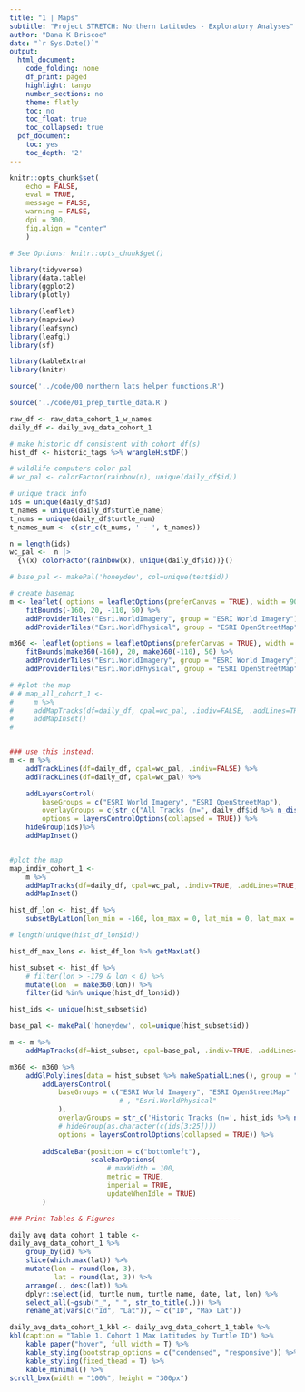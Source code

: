```yaml
---
title: "1 | Maps"
subtitle: "Project STRETCH: Northern Latitudes - Exploratory Analyses"
author: "Dana K Briscoe"
date: "`r Sys.Date()`"
output:
  html_document:
    code_folding: none
    df_print: paged
    highlight: tango
    number_sections: no
    theme: flatly
    toc: no
    toc_float: true
    toc_collapsed: true
  pdf_document:
    toc: yes
    toc_depth: '2'
---
```


```r
knitr::opts_chunk$set(
    echo = FALSE,
    eval = TRUE,
    message = FALSE,
    warning = FALSE,
    dpi = 300,
    fig.align = "center"
    )

# See Options: knitr::opts_chunk$get()
```

```r
library(tidyverse)
library(data.table)
library(ggplot2)
library(plotly)

library(leaflet)
library(mapview)
library(leafsync)
library(leafgl)
library(sf)

library(kableExtra)
library(knitr)

```

```r
source('../code/00_northern_lats_helper_functions.R')
```

```r
source('../code/01_prep_turtle_data.R')

```

```r
raw_df <- raw_data_cohort_1_w_names
daily_df <- daily_avg_data_cohort_1

# make historic df consistent with cohort df(s)
hist_df <- historic_tags %>% wrangleHistDF()

```


```r
# wildlife computers color pal
# wc_pal <- colorFactor(rainbow(n), unique(daily_df$id))

# unique track info
ids = unique(daily_df$id)
t_names = unique(daily_df$turtle_name)
t_nums = unique(daily_df$turtle_num)
t_names_num <- c(str_c(t_nums, ' - ', t_names))

n = length(ids)
wc_pal <-  n |>
  {\(x) colorFactor(rainbow(x), unique(daily_df$id))}()

# base_pal <- makePal('honeydew', col=unique(test$id))

```



```r

# create basemap
m <- leaflet( options = leafletOptions(preferCanvas = TRUE), width = 900, height = 600) %>% addTiles() %>% 
    fitBounds(-160, 20, -110, 50) %>%
    addProviderTiles("Esri.WorldImagery", group = "ESRI World Imagery") %>%
    addProviderTiles("Esri.WorldPhysical", group = "ESRI OpenStreetMap")

m360 <- leaflet(options = leafletOptions(preferCanvas = TRUE), width = 900, height = 600) %>% addTiles() %>% 
    fitBounds(make360(-160), 20, make360(-110), 50) %>%
    addProviderTiles("Esri.WorldImagery", group = "ESRI World Imagery") %>%
    addProviderTiles("Esri.WorldPhysical", group = "ESRI OpenStreetMap")

```

```r

# #plot the map
# # map_all_cohort_1 <- 
#     m %>% 
#     addMapTracks(df=daily_df, cpal=wc_pal, .indiv=FALSE, .addLines=TRUE, .addMarkers=TRUE) %>%
#     addMapInset()
# 


### use this instead:
m <- m %>% 
    addTrackLines(df=daily_df, cpal=wc_pal, .indiv=FALSE) %>%
    addTrackLines(df=daily_df, cpal=wc_pal) %>%

    addLayersControl(
        baseGroups = c("ESRI World Imagery", "ESRI OpenStreetMap"),
        overlayGroups = c(str_c("All Tracks (n=", daily_df$id %>% n_distinct(),")"),ids),
        options = layersControlOptions(collapsed = TRUE)) %>%
    hideGroup(ids)%>%
    addMapInset()



```

```r

#plot the map
map_indiv_cohort_1 <-
    m %>%
    addMapTracks(df=daily_df, cpal=wc_pal, .indiv=TRUE, .addLines=TRUE, .addMarkers=TRUE) %>%
    addMapInset()   

```


```r

hist_df_lon <- hist_df %>% 
    subsetByLatLon(lon_min = -160, lon_max = 0, lat_min = 0, lat_max = 43)

# length(unique(hist_df_lon$id))

hist_df_max_lons <- hist_df_lon %>% getMaxLat()
```

```r

hist_subset <- hist_df %>% 
    # filter(lon > -179 & lon < 0) %>%
    mutate(lon  = make360(lon)) %>%
    filter(id %in% unique(hist_df_lon$id)) 

hist_ids <- unique(hist_subset$id)

```


```r
base_pal <- makePal('honeydew', col=unique(hist_subset$id))

m <- m %>%
    addMapTracks(df=hist_subset, cpal=base_pal, .indiv=TRUE, .addLines=TRUE, .addMarkers=FALSE)


```


```r
m360 <- m360 %>%
    addGlPolylines(data = hist_subset %>% makeSpatialLines(), group = "id", color='gray')  %>%
        addLayersControl(
            baseGroups = c("ESRI World Imagery", "ESRI OpenStreetMap"
                           # , "Esri.WorldPhysical"
            ),
            overlayGroups = str_c('Historic Tracks (n=', hist_ids %>% n_distinct(), ')'),
            # hideGroup(as.character(c(ids[3:25])))
            options = layersControlOptions(collapsed = TRUE)) %>%
        
        addScaleBar(position = c("bottomleft"),
                    scaleBarOptions(
                        # maxWidth = 100,
                        metric = TRUE,
                        imperial = TRUE,
                        updateWhenIdle = TRUE)
        )
```


```r
### Print Tables & Figures ------------------------------
```

```r

daily_avg_data_cohort_1_table <- 
daily_avg_data_cohort_1 %>%
    group_by(id) %>%
    slice(which.max(lat)) %>%
    mutate(lon = round(lon, 3),
           lat = round(lat, 3)) %>%
    arrange(., desc(lat)) %>%
    dplyr::select(id, turtle_num, turtle_name, date, lat, lon) %>%
    select_all(~gsub("_", " ", str_to_title(.))) %>%
    rename_at(vars(c("Id", "Lat")), ~ c("ID", "Max Lat")) 

daily_avg_data_cohort_1_kbl <- daily_avg_data_cohort_1_table %>%
kbl(caption = "Table 1. Cohort 1 Max Latitudes by Turtle ID") %>%
    kable_paper("hover", full_width = T) %>%
    kable_styling(bootstrap_options = c("condensed", "responsive")) %>%
    kable_styling(fixed_thead = T) %>%
    kable_minimal() %>%
scroll_box(width = "100%", height = "300px")
```


